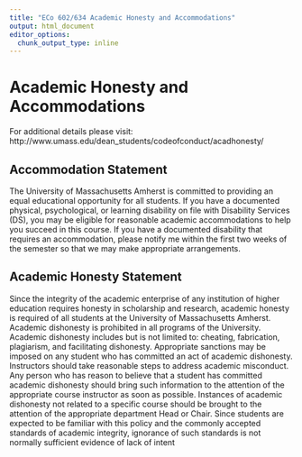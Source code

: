 ```yaml
---
title: "ECo 602/634 Academic Honesty and Accommodations"
output: html_document
editor_options: 
  chunk_output_type: inline
---
```


# Academic Honesty and Accommodations {.tabset}

For additional details please visit: http://www.umass.edu/dean_students/codeofconduct/acadhonesty/ 

## Accommodation Statement 

The University of Massachusetts Amherst is committed to providing an equal educational opportunity for all students.  If you have a documented physical, psychological, or learning disability on file with Disability Services (DS), you may be eligible for reasonable academic accommodations to help you succeed in this course.  If you have a documented disability that requires an accommodation, please notify me within the first two weeks of the semester so that we may make appropriate arrangements. 

## Academic Honesty Statement 

Since the integrity of the academic enterprise of any institution of higher education requires honesty in scholarship and research, academic honesty is required of all students at the University of Massachusetts Amherst.  Academic dishonesty is prohibited in all programs of the University.  Academic dishonesty includes but is not limited to: cheating, fabrication, plagiarism, and facilitating dishonesty.  Appropriate sanctions may be imposed on any student who has committed an act of academic dishonesty.  Instructors should take reasonable steps to address academic misconduct.  Any person who has reason to believe that a student has committed academic dishonesty should bring such information to the attention of the appropriate course instructor as soon as possible.  Instances of academic dishonesty not related to a specific course should be brought to the attention of the appropriate department Head or Chair.  Since students are expected to be familiar with this policy and the commonly accepted standards of academic integrity, ignorance of such standards is not normally sufficient evidence of lack of intent  
